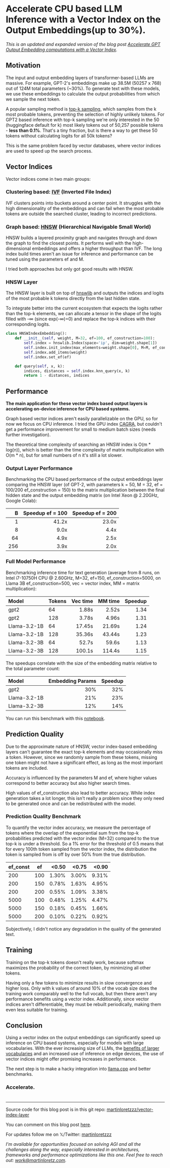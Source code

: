 # Accelerate CPU based LLM Inference with a Vector Index on the Output Embeddings(up to 30%).

_This is an updated and expanded version of the blog post [Accelerate GPT Output Embedding computations with a Vector Index](https://martinloretz.com/blog/vector-index/)._

## Motivation

The input and output embedding layers of transformer-based LLMs are massive. For example, GPT-2's embeddings make up 38.5M (50257 x 768) out of 124M total parameters (~30%). To generate text with these models, we use these embeddings to calculate the output probabilities from which we sample the next token.

A popular sampling method is [top-k sampling](https://ivibudh.medium.com/a-guide-to-controlling-llm-model-output-exploring-top-k-top-p-and-temperature-parameters-ed6a31313910), which samples from the k most probable tokens, preventing the selection of highly unlikely tokens. For GPT2 based inference with top-k sampling we're only interested in the 50 (huggingface default for k) most likely tokens out of 50,257 possible tokens - **less than 0.1%**. That's a tiny fraction, but is there a way to get these 50 tokens without calculating logits for all 50k tokens?

This is the same problem faced by vector databases, where vector indices are used to speed up the search process.

## Vector Indices

Vector indices come in two main groups:

### Clustering based: [IVF](https://www.pinecone.io/learn/series/faiss/vector-indexes/#Inverted-File-Index) (Inverted File Index)

IVF clusters points into buckets around a center point.
It struggles with the high dimensionality of the embeddings and can fail when the most probable tokens are outside the searched cluster, leading to incorrect predictions.

### Graph based: [HNSW](https://www.pinecone.io/learn/series/faiss/hnsw/) (Hierarchical Navigable Small World)

HNSW builds a layered proximity graph and navigates through and down the graph to find the closest points.
It performs well with the high-dimensional embeddings and offers a higher throughput than IVF. The long index build times aren't an issue for inference and performance can be tuned using the parameters ef and M.

I tried both approaches but only got good results with HNSW.

### HNSW Layer

The HNSW layer is built on top of [hnswlib](https://github.com/nmslib/hnswlib) and outputs the indices and logits of the most probable k tokens directly from the last hidden state.

To integrate better into the current ecosystem that expects the logits rather than the top-k elements, we can allocate a tensor in the shape of the logits filled with -∞ (since exp(-∞)=0) and replace the top-k indices with their corresponding logits.

```python
class HNSWIndexEmbedding():
    def __init__(self, weight, M=32, ef=100, ef_construction=100):
        self.index = hnswlib.Index(space='ip', dim=weight.shape[1])
        self.index.init_index(max_elements=weight.shape[0], M=M, ef_construction=ef_construction)
        self.index.add_items(weight)
        self.index.set_ef(ef)

    def query(self, x, k):
        indices, distances = self.index.knn_query(x, k)
        return 1 - distances, indices
```

## Performance

**The main application for these vector index based output layers is accelerating on-device inference for CPU based systems.**

Graph based vector indices aren't easily parallelizable on the GPU, so for now we focus on CPU inference. I tried the GPU index [CAGRA](https://developer.nvidia.com/blog/accelerating-vector-search-fine-tuning-gpu-index-algorithms/), but couldn't get a performance improvement for small to medium batch sizes (needs further investigation).

The theoretical time complexity of searching an HNSW index is O(m \* log(n)), which is better than the time complexity of matrix multiplication with O(m \* n), but for small numbers of n it's still a lot slower.

### Output Layer Performance

Benchmarking the CPU based performance of the output embeddings layer comparing the HNSW layer (of GPT-2, with parameters k = 50, M = 32, ef = 100/200 ef_construction = 150) to the matrix multiplication between the final hidden state and the output embedding matrix (on Intel Xeon @ 2.20GHz, Google Colab):

|   B | Speedup ef = 100 | Speedup ef = 200 |
| --: | ---------------: | ---------------: |
|   1 |            41.2x |            23.0x |
|   8 |             9.0x |             4.4x |
|  64 |             4.9x |             2.5x |
| 256 |             3.9x |             2.0x |

### Full Model Performance

Benchmarking inference time for text generation (average from 8 runs, on Intel i7-10750H CPU @ 2.60GHz, M=32, ef=150, ef_construction=5000, on Llama 3B ef_construction=500, vec = vector index, MM = matrix multiplication):

| Model        | Tokens | Vec time | MM time | Speedup |
| :----------- | :----- | -------: | ------: | ------: |
| gpt2         | 64     |    1.88s |   2.52s |    1.34 |
| gpt2         | 128    |    3.78s |   4.96s |    1.31 |
| Llama-3.2-1B | 64     |   17.45s |  21.69s |    1.24 |
| Llama-3.2-1B | 128    |   35.36s |  43.44s |    1.23 |
| Llama-3.2-3B | 64     |    52.7s |   59.6s |    1.13 |
| Llama-3.2-3B | 128    |   100.1s |  114.4s |    1.15 |

The speedups correlate with the size of the embedding matrix relative to the total parameter count:

| Model        | Embedding Params | Speedup |
| :----------- | ---------------: | ------: |
| gpt2         |              30% |     32% |
| Llama-3.2-1B |              21% |     23% |
| Llama-3.2-3B |              12% |     14% |

You can run this benchmark with this [notebook](https://github.com/martinloretzzz/vector-index-layer/blob/main/LLamaVectorBenchmark.ipynb).

## Prediction Quality

Due to the approximate nature of HNSW, vector index-based embedding layers can't guarantee the exact top-k elements and may occasionally miss a token. However, since we randomly sample from these tokens, missing one token might not have a significant effect, as long as the most important tokens are included.

Accuracy is influenced by the parameters M and ef, where higher values correspond to better accuracy but also higher search times.

High values of ef_construction also lead to better accuracy. While index generation takes a lot longer, this isn't really a problem since they only need to be generated once and can be redistributed with the model.

### Prediction Quality Benchmark

To quantify the vector index accuracy, we measure the percentage of tokens where the overlap of the exponential sum from the top-k probabilities predicted with the vector index (M=32) compared to the true top-k is under a threshold.
So a 1% error for the threshold of 0.5 means that for every 100th token sampled from the vector index, the distribution the token is sampled from is off by over 50% from the true distribution.

| ef_const | ef  | \<0.50 | \<0.75 | \<0.90 |
| -------- | --- | -----: | -----: | -----: |
| 200      | 100 |  1.30% |  3.00% |  9.31% |
| 200      | 150 |  0.78% |  1.63% |  4.95% |
| 200      | 200 |  0.55% |  1.09% |  3.38% |
| 5000     | 100 |  0.48% |  1.25% |  4.47% |
| 5000     | 150 |  0.18% |  0.45% |  1.66% |
| 5000     | 200 |  0.10% |  0.22% |  0.92% |

Subjectively, I didn't notice any degradation in the quality of the generated text.

## Training

Training on the top-k tokens doesn't really work, because softmax maximizes the probability of the correct token, by minimizing all other tokens.

Having only a few tokens to minimize results in slow convergence and higher loss. Only with k values of around 10% of the vocab size does the training work comparably well to the full vocab, but then there aren't any performance benefits using a vector index. Additionally, since vector indices aren't differentiable, they must be rebuilt periodically, making them even less suitable for training.

## Conclusion

Using a vector index on the output embeddings can significantly speed up inference on CPU based systems, especially for models with large vocabularies. With the ever increasing size of LLMs, the [benefits of larger vocabularies](https://arxiv.org/pdf/2407.13623) and an increased use of inference on edge devices, the use of vector indices might offer promising increases in performance.

The next step is to make a hacky integration into [llama.cpp](https://github.com/ggerganov/llama.cpp) and better benchmarks.

### Accelerate.<br /><br />

---

Source code for this blog post is in this git repo: [martinloretzzz/vector-index-layer](https://github.com/martinloretzzz/vector-index-layer)

You can comment on this blog post [here](https://github.com/martinloretzzz/vector-index-layer/discussions).

For updates follow me on 𝕏/Twitter: [martinloretzzz](https://x.com/martinloretzzz)

_I'm available for opportunities focused on solving AGI and all the challenges along the way, especially interested in architectures, frameworks and performance optimizations like this one. Feel free to reach out: work@martinloretz.com._
